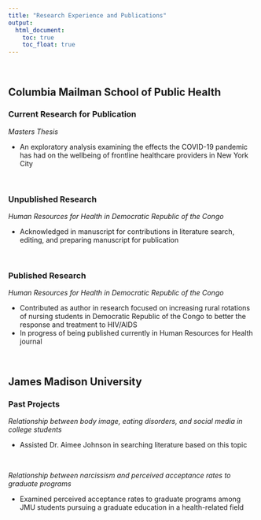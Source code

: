 ```yaml
---
title: "Research Experience and Publications"
output: 
  html_document:
    toc: true
    toc_float: true
---
```


<style type="text/css">

h1.title {
  text-align: center;
}

</style>

&nbsp;

## Columbia Mailman School of Public Health

### Current Research for Publication

*Masters Thesis*
<ul>
<li>An exploratory analysis examining the effects the COVID-19 pandemic has had on the wellbeing of frontline healthcare providers in New York City</li>
</ul>

&nbsp;

### Unpublished Research

*Human Resources for Health in Democratic Republic of the Congo*
<ul>
<li>Acknowledged in manuscript for contributions in literature search, editing, and preparing manuscript for publication</li>
</ul>

&nbsp;

### Published Research

*Human Resources for Health in Democratic Republic of the Congo*
<ul>
<li>Contributed as author in research focused on increasing rural rotations of nursing students in Democratic Republic of the Congo to better the response and treatment to HIV/AIDS</li>
<li>In progress of being published currently in Human Resources for Health journal</li>
</ul>

&nbsp;

## James Madison University

### Past Projects

*Relationship between body image, eating disorders, and social media in college students*
<ul>
<li>Assisted Dr. Aimee Johnson in searching literature based on this topic</li>
</ul>

&nbsp;

*Relationship between narcissism and perceived acceptance rates to graduate programs*
<ul>
<li>Examined perceived acceptance rates to graduate programs among JMU students pursuing a graduate education in a health-related field</li>
</ul>
